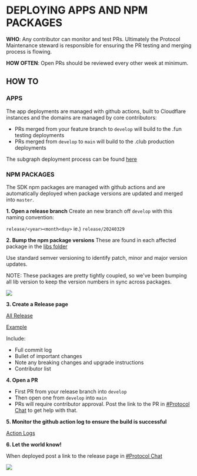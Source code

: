 # DEPLOYING APPS AND NPM PACKAGES

**WHO**: Any contributor can monitor and test PRs. Ultimately the Protocol Maintenance steward is responsible for ensuring the PR testing and merging process is flowing.

**HOW OFTEN**: Open PRs should be reviewed every other week at minimum.

## HOW TO

### APPS

The app deployments are managed with github actions, built to Cloudflare instances and the domains are managed by core contributors:

- PRs merged from your feature branch to `develop` will build to the .fun testing deployments
- PRs merged from `develop` to `main` will build to the .club production deployments

The subgraph deployment process can be found [here](/contributing/subgraphs/deploying)

### NPM PACKAGES

The SDK npm packages are managed with github actions and are automatically deployed when package versions are updated and merged into `master`.

**1. Open a release branch**
Create an new branch off `develop` with this naming convention:

`release/<year><month<day>` ie.) `release/20240329`

**2. Bump the npm package versions**
These are found in each affected package in the [libs folder](https://github.com/HausDAO/monorepo/tree/develop/libs)

Use standard semver versioning to identify patch, minor and major version updates.

NOTE: These packages are pretty tightly coupled, so we've been bumping all lib version to keep the version numbers in sync across packages.

![](https://github.com/HausDAO/dev-docs/assets/6923345/e2bd2496-c631-4e40-afc9-718a9b9eb41c)

**3. Create a Release page**

[All Release](https://github.com/HausDAO/monorepo/releases)

[Example](https://github.com/HausDAO/monorepo/releases/tag/v0.4.1)

Include:

- Full commit log
- Bullet of important changes
- Note any breaking changes and upgrade instructions
- Contributor list

**4. Open a PR**

- First PR from your release branch into `develop`
- Then open one from `develop` into `main`
- PRs will require contributor approval. Post the link to the PR in [#Protocol Chat](https://discord.com/channels/709210493549674598/1082764707141795960) to get help with that.

**5. Monitor the github action log to ensure the build is successful**

[Action Logs](https://github.com/HausDAO/monorepo/actions)

**6. Let the world know!**

When deployed post a link to the release page in [#Protocol Chat](https://discord.com/channels/709210493549674598/1082764707141795960)

![](https://i.giphy.com/media/v1.Y2lkPTc5MGI3NjExNWE2Y21hOWN5MHNiZHBqOTV5MTA0eHNzN3pwYmEyN3Q3N25kbXVtcSZlcD12MV9pbnRlcm5hbF9naWZfYnlfaWQmY3Q9Zw/tUqQ7iKSJsaBO/giphy.gif)
